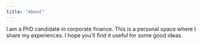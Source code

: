 ---
title: "About"
---

I am a PhD candidate in corporate finance. This is a personal space where I share my experiences. I hope you'll find it useful for some good ideas.

